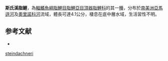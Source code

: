 {{Speciesbox
| status = NE
| status_system = IUCN3.1
| genus = Characidium
| species = steindachneri
| authority = [[Cope|Cope]], 1878
| synonyms = *''Characidium catenatum''<br /><small>Eigenmann, 1909</small>
*''Characidium ladigesi''<br /><small>Géry, 1972</small>
}}
'''斯氏溪脂鯉'''，為[[輻鰭魚綱|輻鰭魚綱]][[脂鯉目|脂鯉目]][[脂鯉亞目|脂鯉亞目]][[頂器脂鯉科|頂器脂鯉科]]的其一[[種|種]]，分布於[[南美洲|南美洲]][[亞馬遜河|亞馬遜河]]及[[奧里諾科河|奧里諾科河]]流域，體長可達4.1公分，棲息在底中層水域，生活習性不明。

==参考文献==
{{refbegin}}
*{{FishBase_species|genus=Characidium|species=steindachneri|year=2013|month=9}}
{{refend}}
{{Taxonbar|from=Q6421382}}

[[Category:溪脂鯉屬|steindachneri]]